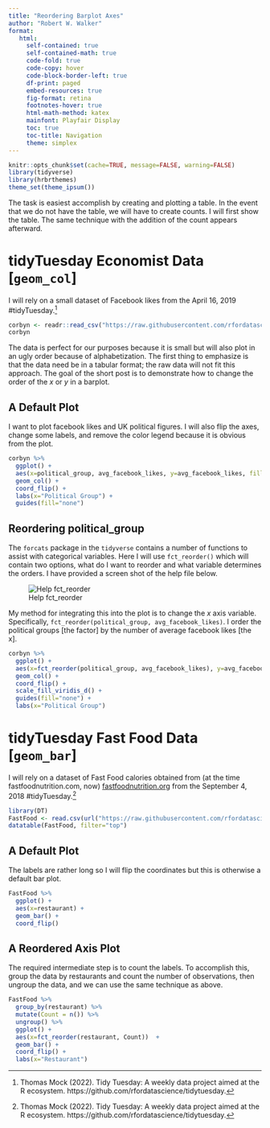 ```yaml
---
title: "Reordering Barplot Axes"
author: "Robert W. Walker"
format: 
   html:
     self-contained: true
     self-contained-math: true
     code-fold: true
     code-copy: hover
     code-block-border-left: true
     df-print: paged
     embed-resources: true
     fig-format: retina
     footnotes-hover: true
     html-math-method: katex
     mainfont: Playfair Display
     toc: true
     toc-title: Navigation
     theme: simplex
---
```


```r
knitr::opts_chunk$set(cache=TRUE, message=FALSE, warning=FALSE)
library(tidyverse)
library(hrbrthemes)
theme_set(theme_ipsum())
```

The task is easiest accomplish by creating and plotting a table.  In the event that we do not have the table, we will have to create counts.  I will first show the table.  The same technique with the addition of the count appears afterward.

# tidyTuesday Economist Data [`geom_col`]

I will rely on a small dataset of Facebook likes from the April 16, 2019 #tidyTuesday.^[Thomas Mock (2022). Tidy Tuesday: A weekly data project aimed at the R ecosystem. https://github.com/rfordatascience/tidytuesday.]

```r
corbyn <- readr::read_csv("https://raw.githubusercontent.com/rfordatascience/tidytuesday/master/data/2019/2019-04-16/corbyn.csv")
corbyn
```

The data is perfect for our purposes because it is small but will also plot in an ugly order because of alphabetization.  The first thing to emphasize is that the data need be in a tabular format; the raw data will not fit this approach.  The goal of the short post is to demonstrate how to change the order of the $x$ or $y$ in a barplot.

## A Default Plot

I want to plot facebook likes and UK political figures.  I will also flip the axes, change some labels, and remove the color legend because it is obvious from the plot.

```r
corbyn %>% 
  ggplot() +
  aes(x=political_group, avg_facebook_likes, y=avg_facebook_likes, fill=political_group) +
  geom_col() +
  coord_flip() +
  labs(x="Political Group") + 
  guides(fill="none")
```

## Reordering political_group

The `forcats` package in the `tidyverse` contains a number of functions to assist with categorical variables.  Here I will use `fct_reorder()` which will contain two options, what do I want to reorder and what variable determines the orders.  I have provided a screen shot of the help file below.

![Help fct_reorder](img/Screenshot 2023-02-03 at 9.20.12 AM.png)

My method for integrating this into the plot is to change the $x$ axis variable.  Specifically, `fct_reorder(political_group, avg_facebook_likes)`.  I order the political groups [the factor] by the number of average facebook likes [the x].

```r
corbyn %>% 
  ggplot() +
  aes(x=fct_reorder(political_group, avg_facebook_likes), y=avg_facebook_likes, fill=political_group) +
  geom_col() +
  coord_flip() +
  scale_fill_viridis_d() +
  guides(fill="none") +
  labs(x="Political Group")
```

# tidyTuesday Fast Food Data [`geom_bar`]

I will rely on a dataset of Fast Food calories obtained from (at the time fastfoodnutrition.com, now) [fastfoodnutrition.org](https://fastfoodnutrition.org/) from the September 4, 2018 #tidyTuesday.^[Thomas Mock (2022). Tidy Tuesday: A weekly data project aimed at the R ecosystem. https://github.com/rfordatascience/tidytuesday.]

```r
library(DT)
FastFood <- read.csv(url("https://raw.githubusercontent.com/rfordatascience/tidytuesday/master/data/2018/2018-09-04/fastfood_calories.csv"), na="NA", row.names = 1) %>% mutate(restaurant = as.factor(restaurant))
datatable(FastFood, filter="top")
```

## A Default Plot

The labels are rather long so I will flip the coordinates but this is otherwise a default bar plot.

```r
FastFood %>% 
  ggplot() +
  aes(x=restaurant) +
  geom_bar() +
  coord_flip()
```

## A Reordered Axis Plot

The required intermediate step is to count the labels.  To accomplish this, group the data by restaurants and count the number of observations, then ungroup the data, and we can use the same technique as above.

```r
FastFood %>% 
  group_by(restaurant) %>%
  mutate(Count = n()) %>%
  ungroup() %>%
  ggplot() +
  aes(x=fct_reorder(restaurant, Count))  +
  geom_bar() +
  coord_flip() + 
  labs(x="Restaurant")
```


